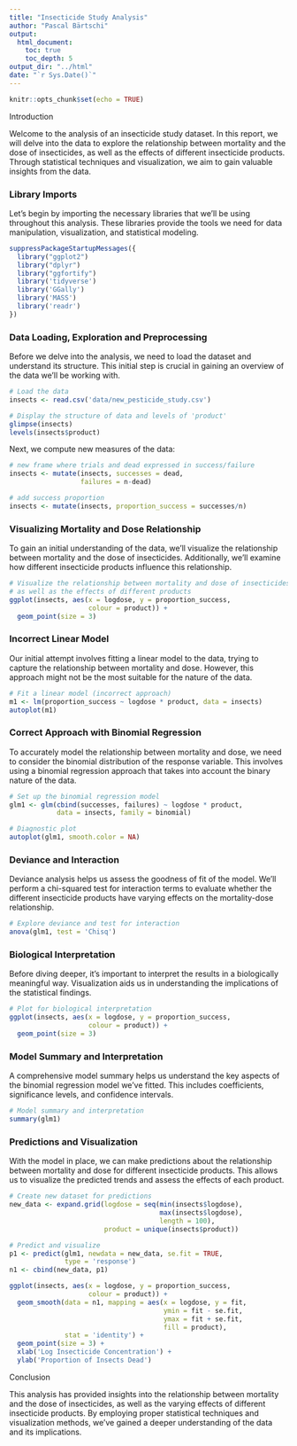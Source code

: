 ```yaml
---
title: "Insecticide Study Analysis"
author: "Pascal Bärtschi"
output:
  html_document:
    toc: true
    toc_depth: 5
output_dir: "../html"
date: "`r Sys.Date()`"
---
```


```r
knitr::opts_chunk$set(echo = TRUE)
```

Introduction

Welcome to the analysis of an insecticide study dataset. In this report, we will delve into the data to explore the relationship between mortality and the dose of insecticides, as well as the effects of different insecticide products. Through statistical techniques and visualization, we aim to gain valuable insights from the data.

### Library Imports

Let's begin by importing the necessary libraries that we'll be using throughout this analysis. These libraries provide the tools we need for data manipulation, visualization, and statistical modeling.

```r

suppressPackageStartupMessages({
  library("ggplot2")
  library("dplyr")
  library("ggfortify")
  library('tidyverse')
  library('GGally')
  library('MASS')
  library('readr')
})
```

### Data Loading, Exploration and Preprocessing

Before we delve into the analysis, we need to load the dataset and understand its structure. This initial step is crucial in gaining an overview of the data we'll be working with.

```r

# Load the data
insects <- read.csv('data/new_pesticide_study.csv')

# Display the structure of data and levels of 'product'
glimpse(insects)
levels(insects$product)
```
Next, we compute new measures of the data:

```r
# new frame where trials and dead expressed in success/failure
insects <- mutate(insects, successes = dead, 
                  failures = n-dead)

# add success proportion
insects <- mutate(insects, proportion_success = successes/n)
```

### Visualizing Mortality and Dose Relationship

To gain an initial understanding of the data, we'll visualize the relationship between mortality and the dose of insecticides. Additionally, we'll examine how different insecticide products influence this relationship.

```r
# Visualize the relationship between mortality and dose of insecticides
# as well as the effects of different products
ggplot(insects, aes(x = logdose, y = proportion_success,
                    colour = product)) +
  geom_point(size = 3)
```

### Incorrect Linear Model

Our initial attempt involves fitting a linear model to the data, trying to capture the relationship between mortality and dose. However, this approach might not be the most suitable for the nature of the data.

```r

# Fit a linear model (incorrect approach)
m1 <- lm(proportion_success ~ logdose * product, data = insects)
autoplot(m1)
```

### Correct Approach with Binomial Regression

To accurately model the relationship between mortality and dose, we need to consider the binomial distribution of the response variable. This involves using a binomial regression approach that takes into account the binary nature of the data.

```r

# Set up the binomial regression model
glm1 <- glm(cbind(successes, failures) ~ logdose * product,
            data = insects, family = binomial)

# Diagnostic plot
autoplot(glm1, smooth.color = NA)
```

### Deviance and Interaction

Deviance analysis helps us assess the goodness of fit of the model. We'll perform a chi-squared test for interaction terms to evaluate whether the different insecticide products have varying effects on the mortality-dose relationship.

```r

# Explore deviance and test for interaction
anova(glm1, test = 'Chisq')
```

### Biological Interpretation

Before diving deeper, it's important to interpret the results in a biologically meaningful way. Visualization aids us in understanding the implications of the statistical findings.

```r

# Plot for biological interpretation
ggplot(insects, aes(x = logdose, y = proportion_success,
                    colour = product)) +
  geom_point(size = 3)
```

### Model Summary and Interpretation

A comprehensive model summary helps us understand the key aspects of the binomial regression model we've fitted. This includes coefficients, significance levels, and confidence intervals.

``` r

# Model summary and interpretation
summary(glm1)
```

### Predictions and Visualization

With the model in place, we can make predictions about the relationship between mortality and dose for different insecticide products. This allows us to visualize the predicted trends and assess the effects of each product.

```r

# Create new dataset for predictions
new_data <- expand.grid(logdose = seq(min(insects$logdose), 
                                      max(insects$logdose),
                                      length = 100),
                        product = unique(insects$product))

# Predict and visualize
p1 <- predict(glm1, newdata = new_data, se.fit = TRUE,
              type = 'response')
n1 <- cbind(new_data, p1)

ggplot(insects, aes(x = logdose, y = proportion_success,
                    colour = product)) +
  geom_smooth(data = n1, mapping = aes(x = logdose, y = fit,
                                       ymin = fit - se.fit,
                                       ymax = fit + se.fit,
                                       fill = product),
              stat = 'identity') +
  geom_point(size = 3) +
  xlab('Log Insecticide Concentration') +
  ylab('Proportion of Insects Dead')
```

Conclusion

This analysis has provided insights into the relationship between mortality and the dose of insecticides, as well as the varying effects of different insecticide products. By employing proper statistical techniques and visualization methods, we've gained a deeper understanding of the data and its implications.
